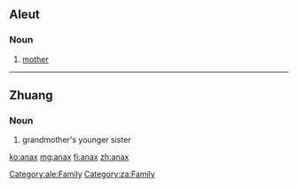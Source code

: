 ==Aleut==

===Noun===
{{head|ale|noun}}

# [[mother]]

[[Category:ale:Family]]

----

==Zhuang==

===Noun===
{{head|za|noun}} 

# grandmother's younger sister

[[Category:za:Family]]

[[ko:anax]]
[[mg:anax]]
[[fi:anax]]
[[zh:anax]]